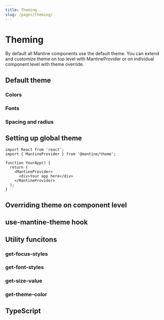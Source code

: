 ```yaml
---
title: Theming
slug: /pages/theming/
---
```



# Theming

By default all Mantine components use the default theme.
You can extend and customize theme on top level with MantineProvider
or on individual component level with theme override.

## Default theme

### Colors

<ThemeColors />

### Fonts

### Spacing and radius

## Setting up global theme

```tsx
import React from 'react';
import { MantineProvider } from '@mantine/theme';

function YourApp() {
  return (
    <MantineProvider>
      <div>Your app here</div>
    </MantineProvider>
  );
}
```

## Overriding theme on component level

## use-mantine-theme hook

## Utility funcitons

### get-focus-styles

### get-font-styles

### get-size-value

### get-theme-color

## TypeScript
